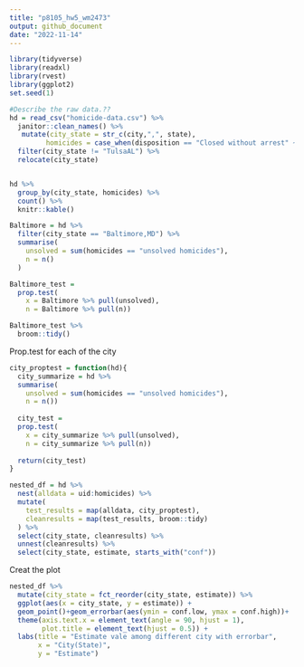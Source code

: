 ```yaml
---
title: "p8105_hw5_wm2473"
output: github_document
date: "2022-11-14"
---
```


```r
library(tidyverse)
library(readxl)
library(rvest)
library(ggplot2)
set.seed(1)

```

```r
#Describe the raw data.?? 
hd = read_csv("homicide-data.csv") %>% 
  janitor::clean_names() %>% 
   mutate(city_state = str_c(city,",", state), 
         homicides = case_when(disposition == "Closed without arrest" ~ "unsolved homicides", disposition == "Open/No arrest" ~ "unsolved homicides", disposition == "Closed by arrest" ~ "solved homicides")) %>%
  filter(city_state != "TulsaAL") %>% 
  relocate(city_state)


hd %>% 
  group_by(city_state, homicides) %>% 
  count() %>% 
  knitr::kable()
```


```r
Baltimore = hd %>%
  filter(city_state == "Baltimore,MD") %>%  
  summarise(
    unsolved = sum(homicides == "unsolved homicides"),
    n = n()
  )

Baltimore_test = 
  prop.test(
    x = Baltimore %>% pull(unsolved),
    n = Baltimore %>% pull(n))

Baltimore_test %>% 
  broom::tidy() 
```

Prop.test for each of the city
```r
city_proptest = function(hd){
  city_summarize = hd %>%
  summarise(
    unsolved = sum(homicides == "unsolved homicides"),
    n = n())
  
  city_test = 
  prop.test(
    x = city_summarize %>% pull(unsolved),
    n = city_summarize %>% pull(n))
  
  return(city_test)
}
```

```r
nested_df = hd %>%
  nest(alldata = uid:homicides) %>% 
  mutate(
    test_results = map(alldata, city_proptest),
    cleanresults = map(test_results, broom::tidy)
  ) %>% 
  select(city_state, cleanresults) %>% 
  unnest(cleanresults) %>% 
  select(city_state, estimate, starts_with("conf"))
```
Creat the plot
```r
nested_df %>% 
  mutate(city_state = fct_reorder(city_state, estimate)) %>%
  ggplot(aes(x = city_state, y = estimate)) +
  geom_point()+geom_errorbar(aes(ymin = conf.low, ymax = conf.high))+
  theme(axis.text.x = element_text(angle = 90, hjust = 1), 
        plot.title = element_text(hjust = 0.5)) +
  labs(title = "Estimate vale among different city with errorbar",
       x = "City(State)",
       y = "Estimate") 
```

